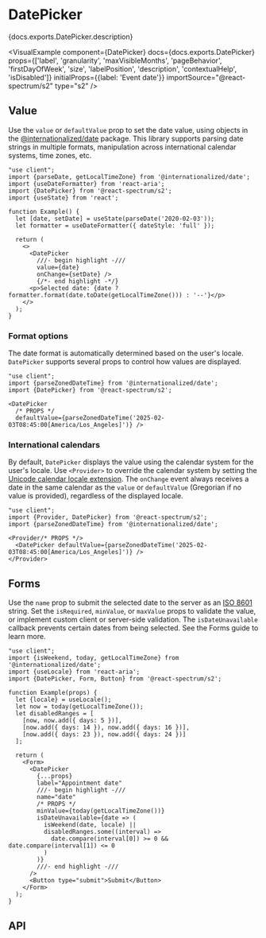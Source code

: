 


# DatePicker

<PageDescription>{docs.exports.DatePicker.description}</PageDescription>

<VisualExample
  component={DatePicker}
  docs={docs.exports.DatePicker}
  props={['label', 'granularity', 'maxVisibleMonths', 'pageBehavior', 'firstDayOfWeek', 'size', 'labelPosition', 'description', 'contextualHelp', 'isDisabled']}
  initialProps={{label: 'Event date'}}
  importSource="@react-spectrum/s2"
  type="s2" />

## Value

Use the `value` or `defaultValue` prop to set the date value, using objects in the [@internationalized/date](internationalized/date/index.html) package. This library supports parsing date strings in multiple formats, manipulation across international calendar systems, time zones, etc.

```tsx render
"use client";
import {parseDate, getLocalTimeZone} from '@internationalized/date';
import {useDateFormatter} from 'react-aria';
import {DatePicker} from '@react-spectrum/s2';
import {useState} from 'react';

function Example() {
  let [date, setDate] = useState(parseDate('2020-02-03'));
  let formatter = useDateFormatter({ dateStyle: 'full' });
  
  return (
    <>
      <DatePicker
        ///- begin highlight -///
        value={date}
        onChange={setDate} />
        {/*- end highlight -*/}
      <p>Selected date: {date ? formatter.format(date.toDate(getLocalTimeZone())) : '--'}</p>
    </>
  );
}
```

### Format options

The date format is automatically determined based on the user's locale. `DatePicker` supports several props to control how values are displayed.

```tsx render docs={docs.exports.DatePicker} links={docs.links} props={['granularity', 'hourCycle', 'hideTimeZone', 'shouldForceLeadingZeros']} initialProps={{label: 'Date'}} type="s2"
"use client";
import {parseZonedDateTime} from '@internationalized/date';
import {DatePicker} from '@react-spectrum/s2';

<DatePicker
  /* PROPS */
  defaultValue={parseZonedDateTime('2025-02-03T08:45:00[America/Los_Angeles]')} />
```

### International calendars

By default, `DatePicker` displays the value using the calendar system for the user's locale. Use `<Provider>` to override the calendar system by setting the [Unicode calendar locale extension](https://developer.mozilla.org/en-US/docs/Web/JavaScript/Reference/Global_Objects/Intl/Locale/calendar#adding_a_calendar_in_the_locale_string). The `onChange` event always receives a date in the same calendar as the `value` or `defaultValue` (Gregorian if no value is provided), regardless of the displayed locale.

```tsx render wide docs={docs.exports.Provider} links={docs.links} props={['locale']} initialProps={{locale: 'hi-IN-u-ca-indian'}} type="s2"
"use client";
import {Provider, DatePicker} from '@react-spectrum/s2';
import {parseZonedDateTime} from '@internationalized/date';

<Provider/* PROPS */>
  <DatePicker defaultValue={parseZonedDateTime('2025-02-03T08:45:00[America/Los_Angeles]')} />
</Provider>
```

## Forms

Use the `name` prop to submit the selected date to the server as an [ISO 8601](https://en.wikipedia.org/wiki/ISO_8601) string. Set the `isRequired`, `minValue`, or `maxValue` props to validate the value, or implement custom client or server-side validation. The `isDateUnavailable` callback prevents certain dates from being selected. See the Forms guide to learn more.

```tsx render docs={docs.exports.DatePicker} links={docs.links} props={['isRequired', 'necessityIndicator']} initialProps={{isRequired: true}} type="s2"
"use client";
import {isWeekend, today, getLocalTimeZone} from '@internationalized/date';
import {useLocale} from 'react-aria';
import {DatePicker, Form, Button} from '@react-spectrum/s2';

function Example(props) {
  let {locale} = useLocale();
  let now = today(getLocalTimeZone());
  let disabledRanges = [
    [now, now.add({ days: 5 })],
    [now.add({ days: 14 }), now.add({ days: 16 })],
    [now.add({ days: 23 }), now.add({ days: 24 })]
  ];

  return (
    <Form>
      <DatePicker
        {...props}
        label="Appointment date"
        ///- begin highlight -///
        name="date"
        /* PROPS */
        minValue={today(getLocalTimeZone())}
        isDateUnavailable={date => (
          isWeekend(date, locale) ||
          disabledRanges.some((interval) =>
            date.compare(interval[0]) >= 0 && date.compare(interval[1]) <= 0
          )
        )}
        ///- end highlight -///
      />
      <Button type="submit">Submit</Button>
    </Form>
  );
}
```

## API

<PropTable component={docs.exports.DatePicker} links={docs.links} />
